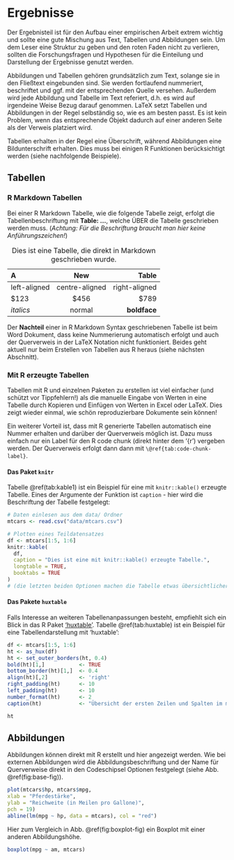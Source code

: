 # Ergebnisse

Der Ergebnisteil ist für den Aufbau einer empirischen Arbeit extrem wichtig und sollte eine gute Mischung aus Text, Tabellen und Abbildungen sein. Um dem Leser eine Struktur zu geben und den roten Faden nicht zu verlieren, sollten die Forschungsfragen und Hypothesen für die Einteilung und Darstellung der Ergebnisse genutzt werden. 

Abbildungen und Tabellen gehören grundsätzlich zum Text, solange sie in den Fließtext eingebunden sind. Sie werden fortlaufend nummeriert, beschriftet und ggf. mit der entsprechenden Quelle versehen. Außerdem wird jede Abbildung und Tabelle im Text referiert, d.h. es wird auf irgendeine Weise Bezug darauf genommen. LaTeX setzt Tabellen und Abbildungen in der Regel selbständig so, wie es am besten passt. Es ist kein Problem, wenn das entsprechende Objekt dadurch auf einer anderen Seite als der Verweis platziert wird.

Tabellen erhalten in der Regel eine Überschrift, während Abbildungen eine Bildunterschrift erhalten. Dies muss bei einigen R Funktionen berücksichtigt werden (siehe nachfolgende Beispiele).


## Tabellen

### R Markdown Tabellen

Bei einer R Markdown Tabelle, wie die folgende Tabelle zeigt, erfolgt die Tabellenbeschriftung mit **Table: ...**, welche ÜBER die Tabelle geschrieben werden muss. (*Achtung: Für die Beschriftung braucht man hier keine Anführungszeichen!*)

Table: Dies ist eine Tabelle, die direkt in Markdown geschrieben wurde. 

| A            | New              | Table          |
|:-------------|:----------------:|---------------:|
|left-aligned  |centre-aligned    |right-aligned   |
|$123          |$456              |$789            |
|*italics*     |normal            |**boldface**    |

Der **Nachteil** einer in R Markdown Syntax geschriebenen Tabelle ist beim Word Dokument, dass keine Nummerierung automatisch erfolgt und auch der Querverweis in der LaTeX Notation nicht funktioniert. Beides geht aktuell nur beim Erstellen von Tabellen aus R heraus (siehe nächsten Abschnitt).


### Mit R erzeugte Tabellen

Tabellen mit R und einzelnen Paketen zu erstellen ist viel einfacher (und schützt vor Tippfehlern!) als die manuelle Eingabe von Werten in eine Tabelle durch Kopieren und Einfügen von Werten in Excel oder LaTeX. Dies zeigt wieder einmal, wie schön reproduzierbare Dokumente sein können! 

Ein weiterer Vorteil ist, dass mit R generierte Tabellen automatisch eine Nummer erhalten und darüber der Querverweis möglich ist. Dazu muss einfach nur ein Label für den R code chunk (direkt hinter dem '{r') vergeben werden. Der Querverweis erfolgt dann dann mit `\@ref{tab:code-chunk-label}`.

#### Das Paket `knitr` 

Tabelle \@ref(tab:kable1) ist ein Beispiel für eine mit `knitr::kable()` erzeugte Tabelle. Eines der Argumente der Funktion ist `caption` - hier wird die Beschriftung der Tabelle festgelegt:

```r
# Daten einlesen aus dem data/ Ordner
mtcars <- read.csv("data/mtcars.csv")

# Plotten eines Teildatensatzes
df <- mtcars[1:5, 1:6]
knitr::kable(
  df, 
  caption = "Dies ist eine mit knitr::kable() erzeugte Tabelle.",
  longtable = TRUE,
  booktabs = TRUE
) 
# (die letzten beiden Optionen machen die Tabelle etwas übersichtlicher)
```

#### Das Pakete `huxtable` 

Falls Interesse an weiteren Tabellenanpassungen besteht, empfiehlt sich ein Blick in das R Paket ['huxtable'](https://hughjonesd.github.io/huxtable/index.html). Tabelle \@ref(tab:huxtable) ist ein Beispiel für eine Tabellendarstellung mit 'huxtable':

```r
df <- mtcars[1:5, 1:6]
ht <- as_hux(df)
ht <- set_outer_borders(ht, 0.4)
bold(ht)[1,]           <- TRUE
bottom_border(ht)[1,]  <- 0.4
align(ht)[,2]          <- 'right'
right_padding(ht)      <- 10
left_padding(ht)       <- 10
number_format(ht)      <- 2
caption(ht)            <- "Übersicht der ersten Zeilen und Spalten im mtcars Datensatz."

ht
```

  

## Abbildungen

Abbildungen können direkt mit R erstellt und hier angezeigt werden. Wie bei externen Abbildungen wird die Abbildungsbeschriftung und der Name für Querverweise direkt in den Codeschipsel Optionen festgelegt (siehe Abb. \@ref(fig:base-fig)).

```r
plot(mtcars$hp, mtcars$mpg,
xlab = "Pferdestärke",
ylab = "Reichweite (in Meilen pro Gallone)",
pch = 19)
abline(lm(mpg ~ hp, data = mtcars), col = "red")
```

Hier zum Vergleich in Abb. \@ref(fig:boxplot-fig) ein Boxplot mit einer anderen Abbildungshöhe.

```r
boxplot(mpg ~ am, mtcars)
```


<!-- Wenn das naechste Kapitel auf einer neuen Seite beginnen soll, den \newpage LaTeX Befehl verwenden: -->
\newpage